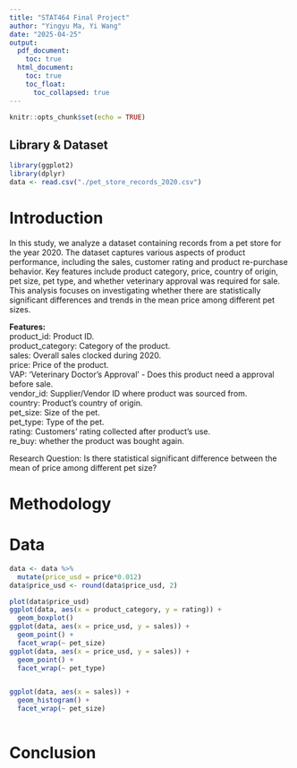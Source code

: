 ---
title: "STAT464 Final Project"
author: "Yingyu Ma, Yi Wang"
date: "2025-04-25"
output:
  pdf_document:
    toc: true
  html_document:
    toc: true
    toc_float:
      toc_collapsed: true
---

```{r setup, include=FALSE}
knitr::opts_chunk$set(echo = TRUE)
```

## Library & Dataset

```{r,warning=FALSE,message=FALSE,echo=FALSE,results='hide'}
library(ggplot2)
library(dplyr)
data <- read.csv("./pet_store_records_2020.csv")
```

# Introduction

In this study, we analyze a dataset containing records from a pet store for the year 2020. The dataset captures various aspects of product performance, including the sales, customer rating and product re-purchase behavior. Key features include product category, price, country of origin, pet size, pet type, and whether veterinary approval was required for sale. This analysis focuses on investigating whether there are statistically significant differences and trends in the mean price among different pet sizes.

**Features:**\
product_id: Product ID.\
product_category: Category of the product.\
sales: Overall sales clocked during 2020.\
price: Price of the product.\
VAP: 'Veterinary Doctor's Approval' - Does this product need a approval before sale.\
vendor_id: Supplier/Vendor ID where product was sourced from.\
country: Product's country of origin.\
pet_size: Size of the pet.\
pet_type: Type of the pet.\
rating: Customers' rating collected after product's use.\
re_buy: whether the product was bought again.\

Research Question: Is there statistical significant difference between the mean of price among different pet size?

# Methodology




# Data

```{r}
data <- data %>% 
  mutate(price_usd = price*0.012)
data$price_usd <- round(data$price_usd, 2)

plot(data$price_usd)
ggplot(data, aes(x = product_category, y = rating)) +
  geom_boxplot()
ggplot(data, aes(x = price_usd, y = sales)) +
  geom_point() + 
  facet_wrap(~ pet_size)
ggplot(data, aes(x = price_usd, y = sales)) +
  geom_point() + 
  facet_wrap(~ pet_type)


ggplot(data, aes(x = sales)) +
  geom_histogram() + 
  facet_wrap(~ pet_size)
  
```

# Conclusion


